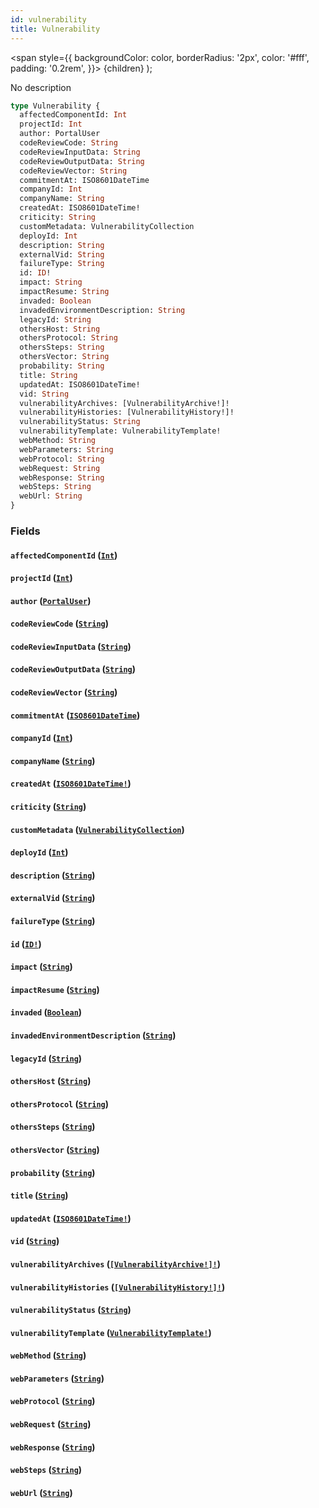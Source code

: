 ```yaml
---
id: vulnerability
title: Vulnerability
---
```


<span
style={{
      backgroundColor: color,
      borderRadius: '2px',
      color: '#fff',
      padding: '0.2rem',
    }}>
{children}
</span>
);

No description

```graphql
type Vulnerability {
  affectedComponentId: Int
  projectId: Int
  author: PortalUser
  codeReviewCode: String
  codeReviewInputData: String
  codeReviewOutputData: String
  codeReviewVector: String
  commitmentAt: ISO8601DateTime
  companyId: Int
  companyName: String
  createdAt: ISO8601DateTime!
  criticity: String
  customMetadata: VulnerabilityCollection
  deployId: Int
  description: String
  externalVid: String
  failureType: String
  id: ID!
  impact: String
  impactResume: String
  invaded: Boolean
  invadedEnvironmentDescription: String
  legacyId: String
  othersHost: String
  othersProtocol: String
  othersSteps: String
  othersVector: String
  probability: String
  title: String
  updatedAt: ISO8601DateTime!
  vid: String
  vulnerabilityArchives: [VulnerabilityArchive!]!
  vulnerabilityHistories: [VulnerabilityHistory!]!
  vulnerabilityStatus: String
  vulnerabilityTemplate: VulnerabilityTemplate!
  webMethod: String
  webParameters: String
  webProtocol: String
  webRequest: String
  webResponse: String
  webSteps: String
  webUrl: String
}
```

### Fields

#### `affectedComponentId` ([`Int`](/api/graphql/documentation/scalars/int))

#### `projectId` ([`Int`](/api/graphql/documentation/scalars/int))

#### `author` ([`PortalUser`](/api/graphql/documentation/objects/portal-user))

#### `codeReviewCode` ([`String`](/api/graphql/documentation/scalars/string))

#### `codeReviewInputData` ([`String`](/api/graphql/documentation/scalars/string))

#### `codeReviewOutputData` ([`String`](/api/graphql/documentation/scalars/string))

#### `codeReviewVector` ([`String`](/api/graphql/documentation/scalars/string))

#### `commitmentAt` ([`ISO8601DateTime`](/api/graphql/documentation/scalars/iso-8601-date-time))

#### `companyId` ([`Int`](/api/graphql/documentation/scalars/int))

#### `companyName` ([`String`](/api/graphql/documentation/scalars/string))

#### `createdAt` ([`ISO8601DateTime!`](/api/graphql/documentation/scalars/iso-8601-date-time))

#### `criticity` ([`String`](/api/graphql/documentation/scalars/string))

#### `customMetadata` ([`VulnerabilityCollection`](/api/graphql/documentation/objects/vulnerability-collection))

#### `deployId` ([`Int`](/api/graphql/documentation/scalars/int))

#### `description` ([`String`](/api/graphql/documentation/scalars/string))

#### `externalVid` ([`String`](/api/graphql/documentation/scalars/string))

#### `failureType` ([`String`](/api/graphql/documentation/scalars/string))

#### `id` ([`ID!`](/api/graphql/documentation/scalars/id))

#### `impact` ([`String`](/api/graphql/documentation/scalars/string))

#### `impactResume` ([`String`](/api/graphql/documentation/scalars/string))

#### `invaded` ([`Boolean`](/api/graphql/documentation/scalars/boolean))

#### `invadedEnvironmentDescription` ([`String`](/api/graphql/documentation/scalars/string))

#### `legacyId` ([`String`](/api/graphql/documentation/scalars/string))

#### `othersHost` ([`String`](/api/graphql/documentation/scalars/string))

#### `othersProtocol` ([`String`](/api/graphql/documentation/scalars/string))

#### `othersSteps` ([`String`](/api/graphql/documentation/scalars/string))

#### `othersVector` ([`String`](/api/graphql/documentation/scalars/string))

#### `probability` ([`String`](/api/graphql/documentation/scalars/string))

#### `title` ([`String`](/api/graphql/documentation/scalars/string))

#### `updatedAt` ([`ISO8601DateTime!`](/api/graphql/documentation/scalars/iso-8601-date-time))

#### `vid` ([`String`](/api/graphql/documentation/scalars/string))

#### `vulnerabilityArchives` ([`[VulnerabilityArchive!]!`](/api/graphql/documentation/objects/vulnerability-archive))

#### `vulnerabilityHistories` ([`[VulnerabilityHistory!]!`](/api/graphql/documentation/objects/vulnerability-history))

#### `vulnerabilityStatus` ([`String`](/api/graphql/documentation/scalars/string))

#### `vulnerabilityTemplate` ([`VulnerabilityTemplate!`](/api/graphql/documentation/objects/vulnerability-template))

#### `webMethod` ([`String`](/api/graphql/documentation/scalars/string))

#### `webParameters` ([`String`](/api/graphql/documentation/scalars/string))

#### `webProtocol` ([`String`](/api/graphql/documentation/scalars/string))

#### `webRequest` ([`String`](/api/graphql/documentation/scalars/string))

#### `webResponse` ([`String`](/api/graphql/documentation/scalars/string))

#### `webSteps` ([`String`](/api/graphql/documentation/scalars/string))

#### `webUrl` ([`String`](/api/graphql/documentation/scalars/string))
